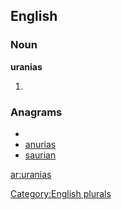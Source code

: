 
==English==

===Noun===
'''uranias'''

# {{plural of|[[urania]]}}

===Anagrams===
* {{alphagram|aainrsu}}
* [[anurias#English|anurias]]
* [[saurian#English|saurian]]

[[Category:English plurals]]

[[ar:uranias]]